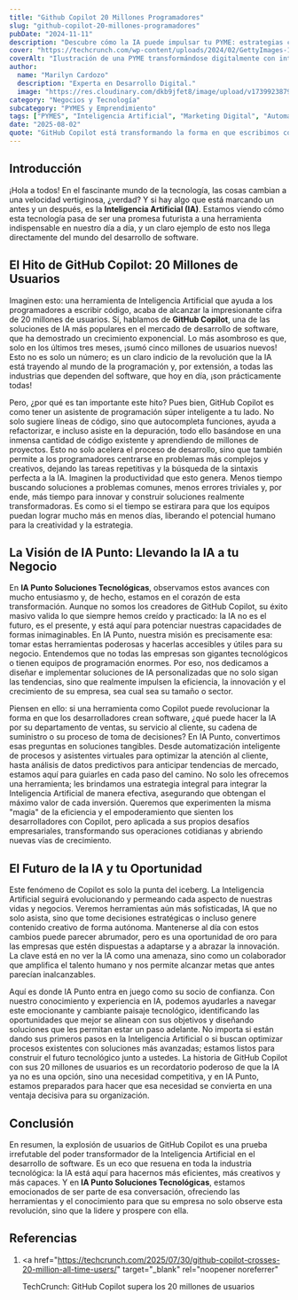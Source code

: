 ```yaml
---
title: "Github Copilot 20 Millones Programadores"
slug: "github-copilot-20-millones-programadores"
pubDate: "2024-11-11"
description: "Descubre cómo la IA puede impulsar tu PYME: estrategias concretas de marketing, automatización y datos para aumentar ventas."
cover: "https://techcrunch.com/wp-content/uploads/2024/02/GettyImages-1785159335.jpg?w=1024"
coverAlt: "Ilustración de una PYME transformándose digitalmente con inteligencia artificial."
author:
  name: "Marilyn Cardozo"
  description: "Experta en Desarrollo Digital."
  image: "https://res.cloudinary.com/dkb9jfet8/image/upload/v1739923879/marilyn_s2mi4a.png"
category: "Negocios y Tecnología"
subcategory: "PYMES y Emprendimiento"
tags: ["PYMES", "Inteligencia Artificial", "Marketing Digital", "Automatización", "Ventas"]
date: "2025-08-02"
quote: "GitHub Copilot está transformando la forma en que escribimos código. — Marilyn Cardozo"
---
```

<h2 id="introduccion">Introducción</h2>

¡Hola a todos! En el fascinante mundo de la tecnología, las cosas cambian a una velocidad vertiginosa, ¿verdad? Y si hay algo que está marcando un antes y un después, es la **Inteligencia Artificial (IA)**. Estamos viendo cómo esta tecnología pasa de ser una promesa futurista a una herramienta indispensable en nuestro día a día, y un claro ejemplo de esto nos llega directamente del mundo del desarrollo de software.

<h2 id="el-hito-de-github-copilot-20-millones-de-usuarios">
  El Hito de GitHub Copilot: 20 Millones de Usuarios
</h2>

Imaginen esto: una herramienta de Inteligencia Artificial que ayuda a los programadores a escribir código, acaba de alcanzar la impresionante cifra de 20 millones de usuarios. Sí, hablamos de **GitHub Copilot**, una de las soluciones de IA más populares en el mercado de desarrollo de software, que ha demostrado un crecimiento exponencial. Lo más asombroso es que, solo en los últimos tres meses, ¡sumó cinco millones de usuarios nuevos! Esto no es solo un número; es un claro indicio de la revolución que la IA está trayendo al mundo de la programación y, por extensión, a todas las industrias que dependen del software, que hoy en día, ¡son prácticamente todas!

Pero, ¿por qué es tan importante este hito? Pues bien, GitHub Copilot es como tener un asistente de programación súper inteligente a tu lado. No solo sugiere líneas de código, sino que autocompleta funciones, ayuda a refactorizar, e incluso asiste en la depuración, todo ello basándose en una inmensa cantidad de código existente y aprendiendo de millones de proyectos. Esto no solo acelera el proceso de desarrollo, sino que también permite a los programadores centrarse en problemas más complejos y creativos, dejando las tareas repetitivas y la búsqueda de la sintaxis perfecta a la IA. Imaginen la productividad que esto genera. Menos tiempo buscando soluciones a problemas comunes, menos errores triviales y, por ende, más tiempo para innovar y construir soluciones realmente transformadoras. Es como si el tiempo se estirara para que los equipos puedan lograr mucho más en menos días, liberando el potencial humano para la creatividad y la estrategia.

<h2 id="la-vision-de-ia-punto-llevando-la-ia-a-tu-negocio">
  La Visión de IA Punto: Llevando la IA a tu Negocio
</h2>

En **IA Punto Soluciones Tecnológicas**, observamos estos avances con mucho entusiasmo y, de hecho, estamos en el corazón de esta transformación. Aunque no somos los creadores de GitHub Copilot, su éxito masivo valida lo que siempre hemos creído y practicado: la IA no es el futuro, es el presente, y está aquí para potenciar nuestras capacidades de formas inimaginables. En IA Punto, nuestra misión es precisamente esa: tomar estas herramientas poderosas y hacerlas accesibles y útiles para su negocio. Entendemos que no todas las empresas son gigantes tecnológicos o tienen equipos de programación enormes. Por eso, nos dedicamos a diseñar e implementar soluciones de IA personalizadas que no solo sigan las tendencias, sino que realmente impulsen la eficiencia, la innovación y el crecimiento de su empresa, sea cual sea su tamaño o sector.

Piensen en ello: si una herramienta como Copilot puede revolucionar la forma en que los desarrolladores crean software, ¿qué puede hacer la IA por su departamento de ventas, su servicio al cliente, su cadena de suministro o su proceso de toma de decisiones? En IA Punto, convertimos esas preguntas en soluciones tangibles. Desde automatización inteligente de procesos y asistentes virtuales para optimizar la atención al cliente, hasta análisis de datos predictivos para anticipar tendencias de mercado, estamos aquí para guiarles en cada paso del camino. No solo les ofrecemos una herramienta; les brindamos una estrategia integral para integrar la Inteligencia Artificial de manera efectiva, asegurando que obtengan el máximo valor de cada inversión. Queremos que experimenten la misma "magia" de la eficiencia y el empoderamiento que sienten los desarrolladores con Copilot, pero aplicada a sus propios desafíos empresariales, transformando sus operaciones cotidianas y abriendo nuevas vías de crecimiento.

<h2 id="el-futuro-de-la-ia-y-tu-oportunidad">
  El Futuro de la IA y tu Oportunidad
</h2>

Este fenómeno de Copilot es solo la punta del iceberg. La Inteligencia Artificial seguirá evolucionando y permeando cada aspecto de nuestras vidas y negocios. Veremos herramientas aún más sofisticadas, IA que no solo asista, sino que tome decisiones estratégicas o incluso genere contenido creativo de forma autónoma. Mantenerse al día con estos cambios puede parecer abrumador, pero es una oportunidad de oro para las empresas que estén dispuestas a adaptarse y a abrazar la innovación. La clave está en no ver la IA como una amenaza, sino como un colaborador que amplifica el talento humano y nos permite alcanzar metas que antes parecían inalcanzables.

Aquí es donde IA Punto entra en juego como su socio de confianza. Con nuestro conocimiento y experiencia en IA, podemos ayudarles a navegar este emocionante y cambiante paisaje tecnológico, identificando las oportunidades que mejor se alinean con sus objetivos y diseñando soluciones que les permitan estar un paso adelante. No importa si están dando sus primeros pasos en la Inteligencia Artificial o si buscan optimizar procesos existentes con soluciones más avanzadas; estamos listos para construir el futuro tecnológico junto a ustedes. La historia de GitHub Copilot con sus 20 millones de usuarios es un recordatorio poderoso de que la IA ya no es una opción, sino una necesidad competitiva, y en IA Punto, estamos preparados para hacer que esa necesidad se convierta en una ventaja decisiva para su organización.

<h2 id="conclusion">Conclusión</h2>

En resumen, la explosión de usuarios de GitHub Copilot es una prueba irrefutable del poder transformador de la Inteligencia Artificial en el desarrollo de software. Es un eco que resuena en toda la industria tecnológica: la IA está aquí para hacernos más eficientes, más creativos y más capaces. Y en **IA Punto Soluciones Tecnológicas**, estamos emocionados de ser parte de esa conversación, ofreciendo las herramientas y el conocimiento para que su empresa no solo observe esta revolución, sino que la lidere y prospere con ella.

<h2 id="referencias">Referencias</h2>

1.  <a
      href="https://techcrunch.com/2025/07/30/github-copilot-crosses-20-million-all-time-users/"
      target="_blank"
      rel="noopener noreferrer"
    >
      TechCrunch: GitHub Copilot supera los 20 millones de usuarios
    </a>
